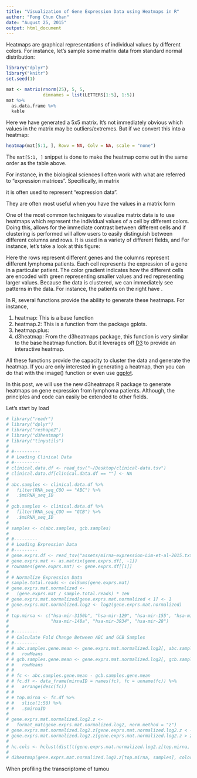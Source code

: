 ```yaml
---
title: "Visualization of Gene Expression Data using Heatmaps in R"
author: "Fong Chun Chan"
date: "August 25, 2015"
output: html_document
---
```


Heatmaps are graphical representations of individual values by different colors. For instance, let's sample some matrix data from standard normal distribution:

```r
library("dplyr")
library("knitr")
set.seed(1)
```

```r
mat <- matrix(rnorm(25), 5, 5, 
              dimnames = list(LETTERS[1:5], 1:5))
mat %>%
  as.data.frame %>%
  kable
```

Here we have generated a 5x5 matrix. It's not immediately obvious which values in the matrix may be outliers/extremes. But if we convert this into a heatmap:

```r
heatmap(mat[5:1, ], Rowv = NA, Colv = NA, scale = "none")
```

The `mat[5:1, ]` snippet is done to make the heatmap come out in the same order as the table above.


For instance, in the biological sciences I often work with what are referred to "expression matrices". Specifically, in matrix 

it is often used to represent "expression data".

They are often most useful when you have the values in a matrix form 

One of the most common techniques to visualize matrix data is to use heatmaps which represent the individual values of a cell by different colors. Doing this, allows for the immediate contrast between different cells and if clustering is performed will allow users to easily distinguish between different columns and rows. It is used in a variety of different fields, and  For instance, let's take a look at this figure:


Here the rows represent different genes and the columns represent different lymphoma patients. Each cell represents the expression of a gene in a particular patient. The color gradient indicates how the different cells are encoded with green representing smaller values and red representing larger values. Because the data is clustered, we can immediately see patterns in the data. For instance, the patients on the right have . 

In R, several functions provide the ability to generate these heatmaps. For instance,

1. heatmap: This is a base function
1. heatmap.2: This is a function from the package gplots. 
1. heatmap.plus: 
1. d3heatmap: From the d3heatmaps package, this function is very similar to the base heatmap function. But it leverages off [D3](http://d3js.org/) to provide an interactive heatmap. 

All these functions provide the capacity to cluster the data and generate the heatmap. If you are only interested in generating a heatmap, then you can do that with the image() function or even use [ggplot](https://learnr.wordpress.com/2010/01/26/ggplot2-quick-heatmap-plotting/).

In this post, we will use the new d3heatmaps R package to generate heatmaps on gene expression from lymphoma patients. Although, the principles and code can easily be extended to other fields. 

Let's start by load

```r
# library("readr")
# library("dplyr")
# library("reshape2")
# library("d3heatmap")
# library("tinyutils")
# 
# #----------
# # Loading Clinical Data
# #----------
# clinical.data.df <- read_tsv("~/Desktop/clinical-data.tsv")
# clinical.data.df[clinical.data.df == ""] <- NA
# 
# abc.samples <- clinical.data.df %>%
#   filter(RNA_seq_COO == "ABC") %>%
#   .$miRNA_seq_ID
# 
# gcb.samples <- clinical.data.df %>%
#   filter(RNA_seq_COO == "GCB") %>%
#   .$miRNA_seq_ID
# 
# samples <- c(abc.samples, gcb.samples)
# 
# #---------
# # Loading Expression Data
# #---------
# gene.exprs.df <- read_tsv("assets/mirna-expression-Lim-et-al-2015.txt")
# gene.exprs.mat <- as.matrix(gene.exprs.df[, -1])
# rownames(gene.exprs.mat) <- gene.exprs.df[[1]]
# 
# # Normalize Expression Data
# sample.total.reads <- colSums(gene.exprs.mat)
# gene.exprs.mat.normalized <- 
#   (gene.exprs.mat / sample.total.reads) * 1e6
# gene.exprs.mat.normalized[gene.exprs.mat.normalized < 1] <- 1
# gene.exprs.mat.normalized.log2 <- log2(gene.exprs.mat.normalized)
# 
# top.mirna <- c("hsa-mir-3150b", "hsa-mir-129", "hsa-mir-155", "hsa-mir-222", 
#                "hsa-mir-148a", "hsa-mir-3934", "hsa-mir-28")
#  
# #---------
# # Calculate Fold Change Between ABC and GCB Samples
# #---------
# # abc.samples.gene.mean <- gene.exprs.mat.normalized.log2[, abc.samples] %>%
# #   rowMeans
# # gcb.samples.gene.mean <- gene.exprs.mat.normalized.log2[, gcb.samples] %>%
# #   rowMeans
# # 
# # fc <- abc.samples.gene.mean - gcb.samples.gene.mean
# # fc.df <- data_frame(mirnaID = names(fc), fc = unname(fc)) %>%
# #   arrange(desc(fc))
# # 
# # top.mirna <- fc.df %>%
# #   slice(1:50) %>%
# #   .$mirnaID
# 
# gene.exprs.mat.normalized.log2.z <- 
#   format_mat(gene.exprs.mat.normalized.log2, norm.method = "z")
# gene.exprs.mat.normalized.log2.z[gene.exprs.mat.normalized.log2.z < -2] <- -2
# gene.exprs.mat.normalized.log2.z[gene.exprs.mat.normalized.log2.z > 2] <- 2
# 
# hc.cols <- hclust(dist(t(gene.exprs.mat.normalized.log2.z[top.mirna, samples])), method = "ward.D2")
# 
# d3heatmap(gene.exprs.mat.normalized.log2.z[top.mirna, samples], colors = "Spectral", Colv = as.dendrogram(hc.cols))
```

When profiling the transcriptome of tumou
